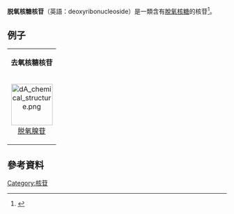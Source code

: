 '''脱氧核糖核苷'''（英語：deoxyribonucleoside）是一類含有[[脱氧核糖|脫氧核糖]]的核苷<ref>{{MeshName|Deoxyribonucleosides}}</ref>。
==例子==
{| border="1" align="center"
| colspan="4" align="center" | '''去氧核糖核苷''' 
|- align="center" valign="top"
| [[Image:dA_chemical_structure.png|95px]]<br/>[[脱氧腺苷|脱氧腺苷]]
| [[Image:dG_chemical_structure.png|123px]]<br/>[[脱氧鳥苷|脱氧鳥苷]]
| [[Image:dT_chemical_structure.png|87px]]<br/>[[胸腺嘧啶|胸腺嘧啶]]
| [[Image:dC_chemical_structure.png|87px]]<br/>[[脱氧胞苷|脱氧胞苷]]
|}

==參考資料==
{{reflist}}

{{碱基、核苷和核苷酸}}

[[Category:核苷|Category:核苷]]

{{biochem-stub}}